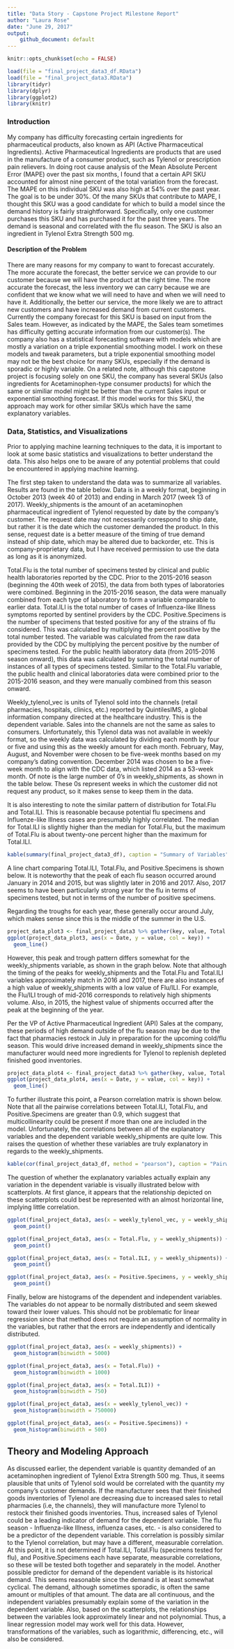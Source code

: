 ---
title: "Data Story - Capstone Project Milestone Report"
author: "Laura Rose"
date: "June 29, 2017"
output:
    github_document: default
---

```{r setup, include=TRUE, echo=FALSE, message=FALSE}
knitr::opts_chunk$set(echo = FALSE)
```
```{r}
load(file = "final_project_data3_df.RData")
load(file = "final_project_data3.RData")
library(tidyr)
library(dplyr)
library(ggplot2)
library(knitr)
```
### Introduction
  
  My company has difficulty forecasting certain ingredients for pharmaceutical products, also known as API (Active Pharmaceutical Ingredients). Active Pharmaceutical Ingredients are products that are used in the manufacture of a consumer product, such as Tylenol or prescription pain relievers. In doing root cause analysis of the Mean Absolute Percent Error (MAPE) over the past six months, I found that a certain API SKU accounted for almost nine percent of the total variation from the forecast. The MAPE on this individual SKU was also high at 54% over the past year. The goal is to be under 30%. Of the many SKUs that contribute to MAPE, I thought this SKU was a good candidate for which to build a model since the demand history is fairly straightforward. Specifically, only one customer purchases this SKU and has purchased it for the past three years. The demand is seasonal and correlated with the flu season. The SKU is also an ingredient in Tylenol Extra Strength 500 mg.
  
#### Description of the Problem
  
  There are many reasons for my company to want to forecast accurately. The more accurate the forecast, the better service we can provide to our customer because we will have the product at the right time. The more accurate the forecast, the less inventory we can carry because we are confident that we know what we will need to have and when we will need to have it. Additionally, the better our service, the more likely we are to attract new customers and have increased demand from current customers. Currently the company forecast for this SKU is based on input from the Sales team. However, as indicated by the MAPE, the Sales team sometimes has difficulty getting accurate information from our customer(s). The company also has a statistical forecasting software with models which are mostly a variation on a triple exponential smoothing model. I work on these models and tweak parameters, but a triple exponential smoothing model may not be the best choice for many SKUs, especially if the demand is sporadic or highly variable. On a related note, although this capstone project is focusing solely on one SKU, the company has several SKUs (also ingredients for Acetaminophen-type consumer products) for which the same or similiar model might be better than the current Sales input or exponential smoothing forecast. If this model works for this SKU, the approach may work for other similar SKUs which have the same explanatory variables.
  

### Data, Statistics, and Visualizations
  
  Prior to applying machine learning techniques to the data, it is important to look at some basic statistics and visualizations to better understand the data. This also helps one to be aware of any potential problems that could be encountered in applying machine learning.
  
  The first step taken to understand the data was to summarize all variables. Results are found in the table below. Data is in a weekly format, beginning in October 2013 (week 40 of 2013) and ending in March 2017 (week 13 of 2017). Weekly_shipments is the amount of an acetaminophen pharmaceutical ingredient of Tylenol requested by date by the company's customer. The request date may not necessarily correspond to ship date, but rather it is the date which the customer demanded the product. In this sense, request date is a better measure of the timing of true demand instead of ship date, which may be altered due to backorder, etc. This is company-proprietary data, but I have received permission to use the data as long as it is anonymized.
  
  Total.Flu is the total number of specimens tested by clinical and public health laboratories reported by the CDC. Prior to the 2015-2016 season (beginning the 40th week of 2015), the data from both types of laboratories were combined. Beginning in the 2015-2016 season, the data were manually combined from each type of laboratory to form a variable comparable to earlier data. Total.ILI is the total number of cases of Influenza-like Illness symptoms reported by sentinel providers by the CDC. Positive.Specimens is the number of specimens that tested positive for any of the strains of flu considered. This was calculated by multiplying the percent positive by the total number tested. The variable was calculated from the raw data provided by the CDC by multiplying the percent positive by the number of specimens tested. For the public health laboratory data (from 2015-2016 season onward), this data was calculated by summing the total number of instances of all types of specimens tested. Similar to the Total.Flu variable, the public health and clinical laboratories data were combined prior to the 2015-2016 season, and they were manually combined from this season onward.
  
  Weekly_tylenol_vec is units of Tylenol sold into the channels (retail pharmacies, hospitals, clinics, etc.) reported by QuintilesIMS, a global information company directed at the healthcare industry. This is the dependent variable. Sales into the channels are not the same as sales to consumers. Unfortunately, this Tylenol data was not available in weekly format, so the weekly data was calculated by dividing each month by four or five and using this as the weekly amount for each month. February, May, August, and November were chosen to be five-week months based on my company's dating convention. December 2014 was chosen to be a five-week month to align with the CDC data, which listed 2014 as a 53-week month. Of note is the large number of 0's in weekly_shipments, as shown in the table below. These 0s represent weeks in which the customer did not request any product, so it makes sense to keep them in the data.
  
  It is also interesting to note the similar pattern of distribution for Total.Flu and Total.ILI. This is reasonable because potential flu specimens and Influenze-like Illness cases are presumably highly correlated. The median for Total.ILI is slightly higher than the median for Total.Flu, but the maximum of Total.Flu is about twenty-one percent higher than the maximum for Total.ILI.

```{r}
kable(summary(final_project_data3_df), caption = "Summary of Variables")
```

A line chart comparing Total.ILI, Total.Flu, and Positive.Specimens is shown below. It is noteworthy that the peak of each flu season occurred around January in 2014 and 2015, but was slightly later in 2016 and 2017. Also, 2017 seems to have been particularly strong year for the flu in terms of specimens tested, but not in terms of the number of positive specimens. 
  
  Regarding the troughs for each year, these generally occur around July, which makes sense since this is the middle of the summer in the U.S.
  
```{r}
project_data_plot3 <- final_project_data3 %>% gather(key, value, Total.Flu, Total.ILI, Positive.Specimens)
ggplot(project_data_plot3, aes(x = Date, y = value, col = key)) +
  geom_line()
```

  However, this peak and trough pattern differs somewhat for the weekly_shipments variable, as shown in the graph below. Note that although the timing of the peaks for weekly_shipments and the Total.Flu and Total.ILI variables approximately match in 2016 and 2017, there are also instances of a high value of weekly_shipments with a low value of Flu/ILI. For example, the Flu/ILI trough of mid-2016 corresponds to relatively high shipments volume. Also, in 2015, the highest value of shipments occurred after the peak at the beginning of the year.
  
  Per the VP of Active Pharmaceutical Ingredient (API) Sales at the company, these periods of high demand outside of the flu season may be due to the fact that pharmacies restock in July in preparation for the upcoming cold/flu season. This would drive increased demand in weekly_shipments since the manufacturer would need more ingredients for Tylenol to replenish depleted finished good inventories.

```{r}
project_data_plot4 <- final_project_data3 %>% gather(key, value, Total.Flu, Total.ILI, Positive.Specimens, weekly_shipments)
ggplot(project_data_plot4, aes(x = Date, y = value, col = key)) +
  geom_line()
```

  To further illustrate this point, a Pearson correlation matrix is shown below. Note that all the pairwise correlations between Total.ILI, Total.Flu, and Positive.Specimens are greater than 0.9, which suggest that multicollinearity could be present if more than one are included in the model. Unfortunately, the correlations between all of the explanatory variables and the dependent variable weekly_shipments are quite low. This raises the question of whether these variables are truly explanatory in regards to the weekly_shipments.


```{r}
kable(cor(final_project_data3_df, method = "pearson"), caption = "Pairwise Correlations")
```

  The question of whether the explanatory variables actually explain any variation in the dependent variable is visually illustrated below with scatterplots. At first glance, it appears that the relationship depicted on these scatterplots could best be represented with an almost horizontal line, implying little correlation.

```{r}
ggplot(final_project_data3, aes(x = weekly_tylenol_vec, y = weekly_shipments)) +
  geom_point()
```
```{r}
ggplot(final_project_data3, aes(x = Total.Flu, y = weekly_shipments)) +
  geom_point()
```
```{r}
ggplot(final_project_data3, aes(x = Total.ILI, y = weekly_shipments)) +
  geom_point()
```
```{r}
ggplot(final_project_data3, aes(x = Positive.Specimens, y = weekly_shipments)) +
  geom_point()
```

  Finally, below are histograms of the dependent and independent variables. The variables do not appear to be normally distributed and seem skewed toward their lower values. This should not be problematic for linear regression since that method does not require an assumption of normality in the variables, but rather that the errors are independently and identically distributed.
  
```{r}
ggplot(final_project_data3, aes(x = weekly_shipments)) +
  geom_histogram(binwidth = 5000)
```
```{r}
ggplot(final_project_data3, aes(x = Total.Flu)) +
  geom_histogram(binwidth = 1000)
```
```{r}
ggplot(final_project_data3, aes(x = Total.ILI)) +
  geom_histogram(binwidth = 750)
```
```{r}
ggplot(final_project_data3, aes(x = weekly_tylenol_vec)) +
  geom_histogram(binwidth = 750000)
```
```{r}
ggplot(final_project_data3, aes(x = Positive.Specimens)) +
  geom_histogram(binwidth = 500)
```

## Theory and Modeling Approach
  
  As discussed earlier, the dependent variable is quantity demanded of an acetaminophen ingredient of Tylenol Extra Strength 500 mg. Thus, it seems plausible that units of Tylenol sold would be correlated with the quantity my company's customer demands. If the manufacturer sees that their finished goods inventories of Tylenol are decreasing due to increased sales to retail pharmacies (i.e, the channels), they will manufacture more Tylenol to restock their finished goods inventories. Thus, increased sales of Tylenol could be a leading indicator of demand for the dependent variable. 
  The flu season - Influenza-like Illness, influenza cases, etc. - is also considered to be a predictor of the dependent variable. This correlation is possibly similar to the Tylenol correlation, but may have a different, measurable correlation. At this point, it is not determined if Total.ILI, Total.Flu (specimens tested for flu), and Positive.Specimens each have separate, measurable correlations, so these will be tested both together and separately in the model. 
  Another possible predictor for demand of the dependent variable is its historical demand. This seems reasonable since the demand is at least somewhat cyclical. The demand, although sometimes sporadic, is often the same amount or multiples of that amount.
  The data are all continuous, and the independent variables presumably explain some of the variation in the dependent variable. Also, based on the scatterplots, the relationships between the variables look approximately linear and not polynomial. Thus, a linear regression model may work well for this data. However, transformations of the variables, such as logarithmic, differencing, etc., will also be considered.